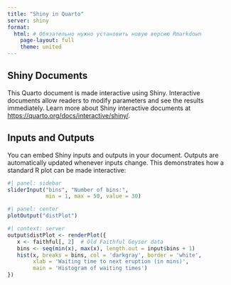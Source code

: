 ```yaml
---
title: "Shiny in Quarto"
server: shiny
format: 
  html: # Обязательно нужно установить новую версию Rmarkdown
    page-layout: full
    theme: united
---
```


## Shiny Documents

This Quarto document is made interactive using Shiny. Interactive documents allow readers to modify parameters and see the results immediately. Learn more about Shiny interactive documents at <https://quarto.org/docs/interactive/shiny/>.

## Inputs and Outputs

You can embed Shiny inputs and outputs in your document. Outputs are automatically updated whenever inputs change. This demonstrates how a standard R plot can be made interactive:

```r
#| panel: sidebar
sliderInput("bins", "Number of bins:", 
            min = 1, max = 50, value = 30)
```

```r
#| panel: center
plotOutput("distPlot")
```

```r
#| context: server
output$distPlot <- renderPlot({
   x <- faithful[, 2]  # Old Faithful Geyser data
   bins <- seq(min(x), max(x), length.out = input$bins + 1)
   hist(x, breaks = bins, col = 'darkgray', border = 'white',
        xlab = 'Waiting time to next eruption (in mins)',
        main = 'Histogram of waiting times')
})
```
